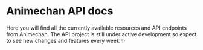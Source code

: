 # Animechan API docs

Here you will find all the currently available resources and API endpoints from Animechan. The API project is still under active development so expect to see new changes and features every week ✨
